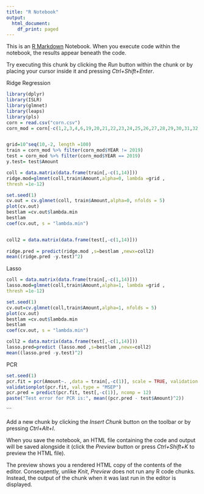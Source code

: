 ```yaml
---
title: "R Notebook"
output:
  html_document:
    df_print: paged
---
```


This is an [R Markdown](http://rmarkdown.rstudio.com) Notebook. When you execute code within the notebook, the results appear beneath the code. 

Try executing this chunk by clicking the *Run* button within the chunk or by placing your cursor inside it and pressing *Ctrl+Shift+Enter*. 

Ridge Regression

```r
library(dplyr)
library(ISLR)
library(glmnet)
library(leaps)
library(pls)
corn = read.csv("corn.csv")
corn_mod = corn[-c(1,2,3,4,6,19,20,21,22,23,24,25,26,27,28,29,30,31,32,33,35,36)]


grid=10^seq(10,-2, length =100)
train = corn_mod %>% filter(corn_mod$YEAR != 2019)
test = corn_mod %>% filter(corn_mod$YEAR == 2019)
y.test= test$Amount
```


```r
coll = data.matrix(data.frame(train[,-c(1,14)]))
ridge.mod=glmnet(coll,train$Amount,alpha=0, lambda =grid ,
thresh =1e-12)
```
```r
set.seed(1)
cv.out = cv.glmnet(coll, train$Amount,alpha=0, nfolds = 5)
plot(cv.out)
bestlam =cv.out$lambda.min
bestlam
coef(cv.out, s = "lambda.min")


coll2 = data.matrix(data.frame(test[,-c(1,14)]))
                    
ridge.pred = predict(ridge.mod ,s=bestlam ,newx=coll2)
mean((ridge.pred -y.test)^2)
```
Lasso
```r
coll = data.matrix(data.frame(train[,-c(1,14)]))
lasso.mod=glmnet(coll,train$Amount,alpha=1, lambda =grid ,
thresh =1e-12)
```
```r
set.seed(1)
cv.out=cv.glmnet(coll,train$Amount,alpha=1, nfolds = 5)
plot(cv.out)
bestlam =cv.out$lambda.min
bestlam
coef(cv.out, s = "lambda.min")

coll2 = data.matrix(data.frame(test[,-c(1,14)]))
lasso.pred=predict (lasso.mod ,s=bestlam ,newx=coll2)
mean((lasso.pred -y.test)^2)
```

PCR
```r
set.seed(1)
pcr.fit = pcr(Amount~. ,data = train[,-c(1)], scale = TRUE, validation = "CV")
validationplot(pcr.fit, val.type = "MSEP")
pcr.pred = predict(pcr.fit, test[,-c(1)], ncomp = 12)
paste("Test error for PCR is:", mean((pcr.pred - test$Amount)^2))
```
```

Add a new chunk by clicking the *Insert Chunk* button on the toolbar or by pressing *Ctrl+Alt+I*.

When you save the notebook, an HTML file containing the code and output will be saved alongside it (click the *Preview* button or press *Ctrl+Shift+K* to preview the HTML file).

The preview shows you a rendered HTML copy of the contents of the editor. Consequently, unlike *Knit*, *Preview* does not run any R code chunks. Instead, the output of the chunk when it was last run in the editor is displayed.

